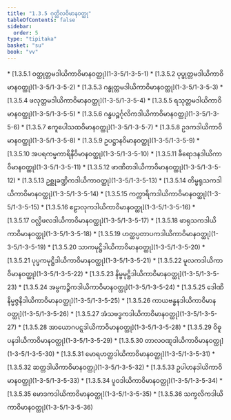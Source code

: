 ```yaml
---
title: "1.3.5 ဂုတ္တိလဝိမာနဝတ္ထု"
tableOfContents: false
sidebar:
  order: 5
type: "tipitaka"
basket: "su"
book: "vv"
---
```



<DynamicBreadcrumb />



<TableOfContents book="vv" section="1.3.5">
* [1.3.5.1 ဝတ္ထုတ္တမဒါယိကာဝိမာနဝတ္ထု](1-3-5/1-3-5-1)
* [1.3.5.2 ပုပ္ဖုတ္တမဒါယိကာဝိမာနဝတ္ထု](1-3-5/1-3-5-2)
* [1.3.5.3 ဂန္ဓုတ္တမဒါယိကာဝိမာနဝတ္ထု](1-3-5/1-3-5-3)
* [1.3.5.4 ဖလုတ္တမဒါယိကာဝိမာနဝတ္ထု](1-3-5/1-3-5-4)
* [1.3.5.5 ရသုတ္တမဒါယိကာဝိမာနဝတ္ထု](1-3-5/1-3-5-5)
* [1.3.5.6 ဂန္ဓပဉ္စင်္ဂုလိကဒါယိကာဝိမာနဝတ္ထု](1-3-5/1-3-5-6)
* [1.3.5.7 ဧကူပေါသထဝိမာနဝတ္ထု](1-3-5/1-3-5-7)
* [1.3.5.8 ဥဒကဒါယိကာဝိမာနဝတ္ထု](1-3-5/1-3-5-8)
* [1.3.5.9 ဥပဋ္ဌာနဝိမာနဝတ္ထု](1-3-5/1-3-5-9)
* [1.3.5.10 အပရကမ္မကာရိနီဝိမာနဝတ္ထု](1-3-5/1-3-5-10)
* [1.3.5.11 ခီရောဒနဒါယိကာဝိမာနဝတ္ထု](1-3-5/1-3-5-11)
* [1.3.5.12 ဖာဏိတဒါယိကာဝိမာနဝတ္ထု](1-3-5/1-3-5-12)
* [1.3.5.13 ဥစ္ဆုခဏ္ဍိကဒါယိကာဝတ္ထု](1-3-5/1-3-5-13)
* [1.3.5.14 တိမ္ဗရုသကဒါယိကာဝိမာနဝတ္ထု](1-3-5/1-3-5-14)
* [1.3.5.15 ကက္ကာရိကဒါယိကာဝိမာနဝတ္ထု](1-3-5/1-3-5-15)
* [1.3.5.16 ဧဠာလုကဒါယိကာဝိမာနဝတ္ထု](1-3-5/1-3-5-16)
* [1.3.5.17 ဝလ္လိဖလဒါယိကာဝိမာနဝတ္ထု](1-3-5/1-3-5-17)
* [1.3.5.18 ဖာရုသကဒါယိကာဝိမာနဝတ္ထု](1-3-5/1-3-5-18)
* [1.3.5.19 ဟတ္ထပ္ပတာပကဒါယိကာဝိမာနဝတ္ထု](1-3-5/1-3-5-19)
* [1.3.5.20 သာကမုဋ္ဌိဒါယိကာဝိမာနဝတ္ထု](1-3-5/1-3-5-20)
* [1.3.5.21 ပုပ္ဖကမုဋ္ဌိဒါယိကာဝိမာနဝတ္ထု](1-3-5/1-3-5-21)
* [1.3.5.22 မူလကဒါယိကာဝိမာနဝတ္ထု](1-3-5/1-3-5-22)
* [1.3.5.23 နိမ္ဗမုဋ္ဌိဒါယိကာဝိမာနဝတ္ထု](1-3-5/1-3-5-23)
* [1.3.5.24 အမ္ဗကဉ္ဇိကဒါယိကာဝိမာနဝတ္ထု](1-3-5/1-3-5-24)
* [1.3.5.25 ဒေါဏိနိမ္မဇ္ဇနိဒါယိကာဝိမာနဝတ္ထု](1-3-5/1-3-5-25)
* [1.3.5.26 ကာယဗန္ဓနဒါယိကာဝိမာနဝတ္ထု](1-3-5/1-3-5-26)
* [1.3.5.27 အံသဗဒ္ဓကဒါယိကာဝိမာနဝတ္ထု](1-3-5/1-3-5-27)
* [1.3.5.28 အာယောဂပဋ္ဋဒါယိကာဝိမာနဝတ္ထု](1-3-5/1-3-5-28)
* [1.3.5.29 ဝိဓူပနဒါယိကာဝိမာနဝတ္ထု](1-3-5/1-3-5-29)
* [1.3.5.30 တာလဝဏ္ဋဒါယိကာဝိမာနဝတ္ထု](1-3-5/1-3-5-30)
* [1.3.5.31 မောရဟတ္ထဒါယိကာဝိမာနဝတ္ထု](1-3-5/1-3-5-31)
* [1.3.5.32 ဆတ္တဒါယိကာဝိမာနဝတ္ထု](1-3-5/1-3-5-32)
* [1.3.5.33 ဥပါဟနဒါယိကာဝိမာနဝတ္ထု](1-3-5/1-3-5-33)
* [1.3.5.34 ပူဝဒါယိကာဝိမာနဝတ္ထု](1-3-5/1-3-5-34)
* [1.3.5.35 မောဒကဒါယိကာဝိမာနဝတ္ထု](1-3-5/1-3-5-35)
* [1.3.5.36 သက္ခလိကဒါယိကာဝိမာနဝတ္ထု](1-3-5/1-3-5-36)
</TableOfContents>